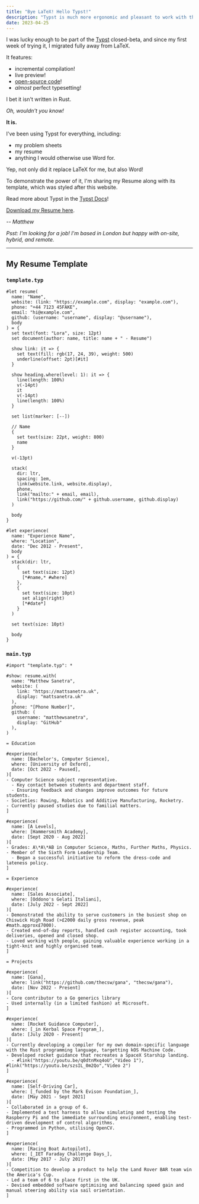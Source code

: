 ```yaml
---
title: "Bye LaTeX! Hello Typst!"
description: "Typst is much more ergonomic and pleasant to work with than LaTeX."
date: 2023-04-25
---
```



I was lucky enough to be part of the [Typst](https://typst.app/home) closed-beta,
and since my first week of trying it, I migrated fully away from LaTeX.

It features:
- incremental compilation!
- live preview!
- [open-source code](https://github.com/typst/typst)!
- *almost* perfect typesetting!

<Char which="alpaca" emotion="intrigued">
  I bet it isn't written in Rust.
</Char>

*Oh, wouldn't you know!*

**It is.**

I've been using Typst for everything, including:
- my problem sheets
- my resume
- anything I would otherwise use Word for.

Yep, not only did it replace LaTeX for me, but also Word!

To demonstrate the power of it, I'm sharing my Resume along with
its template, which was styled after this website.

Read more about Typst in the [Typst Docs](https://typst.app/docs/)!

[Download my Resume here](https://mattsanetra.uk/resume.pdf).

*-- Matthew*

*Psst: I'm looking for a job! I'm based in London but happy with
on-site, hybrid, and remote.*

---

## My Resume Template

### `template.typ`

```
#let resume(
  name: "Name",
  website: (link: "https://example.com", display: "example.com"),
  phone: "+44 7123 45FAKE",
  email: "hi@example.com",
  github: (username: "username", display: "@username"),
  body
) = {
  set text(font: "Lora", size: 12pt)
  set document(author: name, title: name + " - Resume")

  show link: it => {
    set text(fill: rgb(17, 24, 39), weight: 500)
    underline(offset: 2pt)[#it]
  }

  show heading.where(level: 1): it => {
    line(length: 100%)
    v(-14pt)
    it
    v(-14pt)
    line(length: 100%)
  }

  set list(marker: [--])

  // Name
  {
    set text(size: 22pt, weight: 800)
    name
  }

  v(-13pt)

  stack(
    dir: ltr,
    spacing: 1em,
    link(website.link, website.display),
    phone,
    link("mailto:" + email, email),
    link("https://github.com/" + github.username, github.display)
  )

  body
}

#let experience(
  name: "Experience Name",
  where: "Location",
  date: "Dec 2012 - Present",
  body
) = {
  stack(dir: ltr,
    {
      set text(size: 12pt)
      [*#name,* #where]
    },
    {
      set text(size: 10pt)
      set align(right)
      [*#date*]
    }
  )
  
  set text(size: 10pt)
  
  body
}
```

### `main.typ`

```
#import "template.typ": *

#show: resume.with(
  name: "Matthew Sanetra",
  website: (
    link: "https://mattsanetra.uk",
    display: "mattsanetra.uk"
  ),
  phone: "[Phone Number]",
  github: (
    username: "matthewsanetra",
    display: "GitHub"
  ),
)

= Education

#experience(
  name: [Bachelor's, Computer Science],
  where: [University of Oxford],
  date: [Oct 2022 - Paused],
)[
- Computer Science subject representative.
  - Key contact between students and department staff.
  - Ensuring feedback and changes improve outcomes for future students.
- Societies: Rowing, Robotics and Additive Manufacturing, Rocketry.
- Currently paused studies due to familial matters.
]

#experience(
  name: [A Levels],
  where: [Hammersmith Academy],
  date: [Sept 2020 - Aug 2022]
)[
- Grades: A\*A\*AB in Computer Science, Maths, Further Maths, Physics.
- Member of the Sixth Form Leadership Team.
  - Began a successful initiative to reform the dress-code and lateness policy.
]

= Experience

#experience(
  name: [Sales Associate],
  where: [Oddono's Gelati Italiani],
  date: [July 2022 - Sept 2022]
)[
- Demonstrated the ability to serve customers in the busiest shop on Chiswick High Road (>£2000 daily gross revenue, peak #math.approx£7000).
- Created end-of-day reports, handled cash register accounting, took deliveries, opened and closed shop.
- Loved working with people, gaining valuable experience working in a tight-knit and highly organised team.
]

= Projects

#experience(
  name: [Gana],
  where: link("https://github.com/thecsw/gana", "thecsw/gana"),
  date: [Nov 2022 - Present]
)[
- Core contributor to a Go generics library
- Used internally (in a limited fashion) at Microsoft.
]

#experience(
  name: [Rocket Guidance Computer],
  where: [_in Kerbal Space Program_],
  date: [July 2020 - Present]
)[
- Currently developing a compiler for my own domain-specific language with the Rust programming language, targetting kOS Machine Code.
- Developed rocket guidance that recreates a SpaceX Starship landing.
  - #link("https://youtu.be/q0dtnMxq4oU","Video 1"), #link("https://youtu.be/szsIL_0m2Qo","Video 2")
]

#experience(
  name: [Self-Driving Car],
  where: [_funded by the Mark Evison Foundation_],
  date: [May 2021 - Sept 2021]
)[
- Collaborated in a group of 6.
- Implemented a test harness to allow simulating and testing the Raspberry Pi and the immediate surrounding environment, enabling test-driven development of control algorithms.
- Programmed in Python, utilising OpenCV.
]

#experience(
  name: [Racing Boat Autopilot],
  where: [_IET Faraday Challenge Days_],
  date: [May 2017 - July 2017]
)[
- Competition to develop a product to help the Land Rover BAR team win the America's Cup.
- Led a team of 6 to place first in the UK.
- Devised embedded software optimising and balancing speed gain and manual steering ability via sail orientation.
]
```